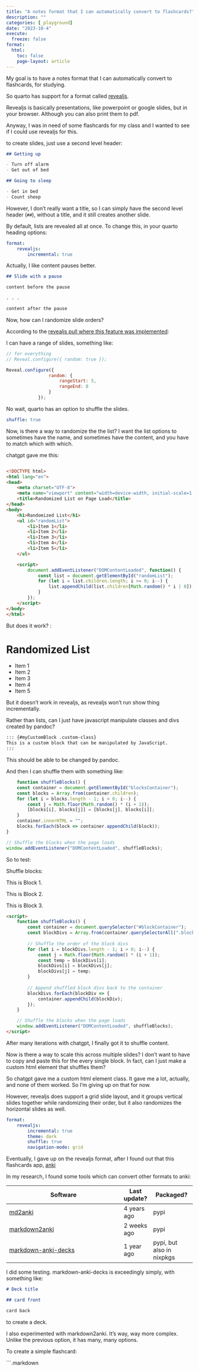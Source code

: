 ```yaml
---
title: "A notes format that I can automatically convert to flashcards?"
description: ""
categories: [_playground]
date: "2023-10-4"
execute:
  freeze: false
format:
  html:
    toc: false
    page-layout: article
---
```


My goal is to have a notes format that I can automatically convert to flashcards, for studying.

So quarto has support for a format called [revealjs](https://quarto.org/docs/presentations/revealjs/).

Revealjs is basically presentations, like powerpoint or google slides, but in your browser. Although you can also print them to pdf.

Anyway, I was in need of some flashcards for my class and I wanted to see if I could use revealjs for this.

to create slides, just use a second level header:

``` markdown
## Getting up

- Turn off alarm
- Get out of bed

## Going to sleep

- Get in bed
- Count sheep
```

However, I don't really want a title, so I can simply have the second level header (`##`), without a title, and it still creates another slide.

By default, lists are revealed all at once. To change this, in your quarto heading options:

``` yaml
format: 
    revealjs:
        incremental: true
```

Actually, I like content pauses better.

``` markdown
## Slide with a pause

content before the pause

. . .

content after the pause
```

Now, how can I randomize slide orders?

According to the [revealjs pull where this feature was implemented](https://github.com/hakimel/reveal.js/pull/1506):

I can have a range of slides, something like:

``` javascript
// for everything
// Reveal.configure({ random: true });

Reveal.configure({
                random: {
                    rangeStart: 5,
                    rangeEnd: 8
                }
            });
```

No wait, quarto has an option to shuffle the slides.

``` yml
shuffle: true
```

Now, is there a way to randomize the the list? I want the list options to sometimes have the name, and sometimes have the content, and you have to match which with which.

chatgpt gave me this:

``` html

<!DOCTYPE html>
<html lang="en">
<head>
    <meta charset="UTF-8">
    <meta name="viewport" content="width=device-width, initial-scale=1.0">
    <title>Randomized List on Page Load</title>
</head>
<body>
    <h1>Randomized List</h1>
    <ul id="randomList">
        <li>Item 1</li>
        <li>Item 2</li>
        <li>Item 3</li>
        <li>Item 4</li>
        <li>Item 5</li>
    </ul>

    <script>
        document.addEventListener("DOMContentLoaded", function() {
            const list = document.getElementById("randomList");
            for (let i = list.children.length; i >= 0; i--) {
                list.appendChild(list.children[Math.random() * i | 0]);
            }
        });
    </script>
</body>
</html>
```

But does it work? :

```{=html}
<!DOCTYPE html>
<html lang="en">
<head>
    <meta charset="UTF-8">
    <meta name="viewport" content="width=device-width, initial-scale=1.0">
    <title>Randomized List on Page Load</title>
</head>
<body>
    <h1>Randomized List</h1>
    <ul id="randomList">
        <li>Item 1</li>
        <li>Item 2</li>
        <li>Item 3</li>
        <li>Item 4</li>
        <li>Item 5</li>
    </ul>

    <script>
        document.addEventListener("DOMContentLoaded", function() {
            const list = document.getElementById("randomList");
            for (let i = list.children.length; i >= 0; i--) {
                list.appendChild(list.children[Math.random() * i | 0]);
            }
        });
    </script>
</body>
</html>
```
But it doesn't work in revealjs, as revealjs won't run show thing incrementally.

Rather than lists, can I just have javascript manipulate classes and divs created by pandoc?

``` markdown
::: {#myCustomBlock .custom-class}
This is a custom block that can be manipulated by JavaScript.
:::
```

This should be able to be changed by pandoc.

And then I can shuffle them with something like:

``` javascript
    function shuffleBlocks() {
    const container = document.getElementById("blocksContainer");
    const blocks = Array.from(container.children);
    for (let i = blocks.length - 1; i > 0; i--) {
        const j = Math.floor(Math.random() * (i + 1));
        [blocks[i], blocks[j]] = [blocks[j], blocks[i]];
    }
    container.innerHTML = "";
    blocks.forEach(block => container.appendChild(block));
}

// Shuffle the blocks when the page loads
window.addEventListener("DOMContentLoaded", shuffleBlocks);
```

So to test:

Shuffle blocks:

::: {#blockContainer}
::: block
This is Block 1.
:::

::: block
This is Block 2.
:::

::: block
This is Block 3.
:::
:::

``` html
<script>
    function shuffleBlocks() {
        const container = document.querySelector("#blockContainer");
        const blockDivs = Array.from(container.querySelectorAll(".block"));
        
        // Shuffle the order of the block divs
        for (let i = blockDivs.length - 1; i > 0; i--) {
            const j = Math.floor(Math.random() * (i + 1));
            const temp = blockDivs[i];
            blockDivs[i] = blockDivs[j];
            blockDivs[j] = temp;
        }
        
        // Append shuffled block divs back to the container
        blockDivs.forEach(blockDiv => {
            container.appendChild(blockDiv);
        });
    }

    // Shuffle the blocks when the page loads
    window.addEventListener("DOMContentLoaded", shuffleBlocks);
</script>
```

```{=html}
<script>
    function shuffleBlocks() {
        const container = document.querySelector("#blockContainer");
        const blockDivs = Array.from(container.querySelectorAll(".block"));
        
        // Shuffle the order of the block divs
        for (let i = blockDivs.length - 1; i > 0; i--) {
            const j = Math.floor(Math.random() * (i + 1));
            const temp = blockDivs[i];
            blockDivs[i] = blockDivs[j];
            blockDivs[j] = temp;
        }
        
        // Append shuffled block divs back to the container
        blockDivs.forEach(blockDiv => {
            container.appendChild(blockDiv);
        });
    }

    // Shuffle the blocks when the page loads
    window.addEventListener("DOMContentLoaded", shuffleBlocks);
</script>
```
After many iterations with chatgpt, I finally got it to shuffle content.

Now is there a way to scale this across multiple slides? I don't want to have to copy and paste this for the every single block. In fact, can I just make a custom html element that shuffles them?

So chatgpt gave me a custom html element class. It gave me a lot, actually, and none of them worked. So I'm giving up on that for now.

However, revealjs does support a grid slide layout, and it groups vertical slides together while randomizing their order, but it also randomizes the horizontal slides as well.

``` yml
format: 
    revealjs:
        incremental: true
        theme: dark
        shuffle: true
        navigation-mode: grid
```

Eventually, I gave up on the revealjs format, after I found out that this flashcards app, [anki](https://apps.ankiweb.net/)

In my research, I found some tools which can convert other formats to anki:

| Software                                                                  | Last update? | Packaged?                 |
|---------------------------------------------------------------------------|--------------|---------------------------|
| [md2anki](https://github.com/nx10/md2anki)                                | 4 years ago  | pypi                      |
| [markdown2anki](https://github.com/Mochitto/Markdown2Anki)                | 2 weeks ago  | pypi                      |
| [markdown-anki-decks](https://github.com/lukesmurray/markdown-anki-decks) | 1 year ago   | pypi, but also in nixpkgs |


I did some testing. markdown-anki-decks is exceedingly simply, with something like:

```.markdown
# Deck title

## card front

card back
```

to create a deck. 

I also experimented with markdown2anki. It's way, way more complex. Unlike the previous option, it has many, many options. 

To create a simple flashcard:

```.markdown

    